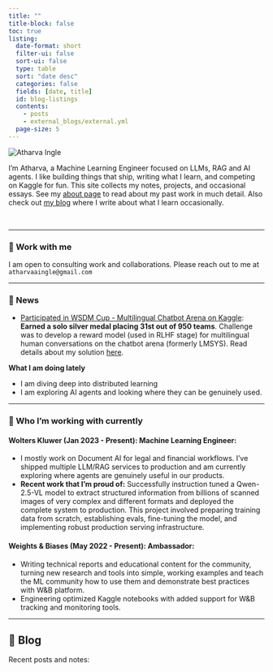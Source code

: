 ```yaml
---
title: ""
title-block: false
toc: true
listing:
  date-format: short
  filter-ui: false
  sort-ui: false
  type: table
  sort: "date desc"
  categories: false
  fields: [date, title]
  id: blog-listings
  contents:
    - posts
    - external_blogs/external.yml
  page-size: 5
---
```


<img src="assets/profile.jpg" alt="Atharva Ingle" class="home-avatar" />

I’m Atharva, a Machine Learning Engineer focused on LLMs, RAG and AI agents. I like building things that ship, writing what I learn, and competing on Kaggle for fun. This site collects my notes, projects, and occasional essays. See my [about page](about.qmd) to read about my past work in much detail. Also check out [my blog](blogs.qmd) where I write about what I learn occasionally.

<!-- [Read the detailed about →](about.qmd){.btn .btn-primary .home-cta} -->


<br>


---

### 💼 Work with me
I am open to consulting work and collaborations. Please reach out to me at `atharvaaingle@gmail.com`

---

### 📰 News
- [Participated in WSDM Cup - Multilingual Chatbot Arena on Kaggle](https://www.kaggle.com/competitions/wsdm-cup-multilingual-chatbot-arena/overview): **Earned a solo silver medal placing 31st out of 950 teams**. Challenge was to develop a reward model (used in RLHF stage) for multilingual human conversations on the chatbot arena (formerly LMSYS). Read details about my solution [here](https://github.com/Gladiator07/WSDM-Cup-2025-Kaggle).

**What I am doing lately**

- I am diving deep into distributed learning
- I am exploring AI agents and looking where they can be genuinely used.

---

### 🏢 Who I'm working with currently

#### **Wolters Kluwer (Jan 2023 - Present): Machine Learning Engineer**: 
- I mostly work on Document AI for legal and financial workflows. I’ve shipped multiple LLM/RAG services to production and am currently exploring where agents are genuinely useful in our products.
- **Recent work that I'm proud of:** Successfully instruction tuned a Qwen-2.5-VL model to extract structured information from billions of scanned images of very complex and different formats and deployed the complete system to production. This project involved preparing training data from scratch, establishing evals, fine-tuning the model, and implementing robust production serving infrastructure.

#### **Weights & Biases (May 2022 - Present): Ambassador**: 
- Writing technical reports and educational content for the community, turning new research and tools into simple, working examples and teach the ML community how to use them and demonstrate best practices with W&B platform.
- Engineering optimized Kaggle notebooks with added support for W&B tracking and monitoring tools.


---

## 📮 Blog

Recent posts and notes:

::: {#blog-listings}
:::
